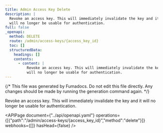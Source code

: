 ```yaml
---
title: Admin Access Key Delete
description: |
  Revoke an access key. This will immediately invalidate the key and it
  will no longer be usable for authentication.
full: false
_openapi:
  method: DELETE
  route: /admin/access-keys/{access_key_id}
  toc: []
  structuredData:
    headings: []
    contents:
      - content: |
          Revoke an access key. This will immediately invalidate the key and it
          will no longer be usable for authentication.
---
```


{/* This file was generated by Fumadocs. Do not edit this file directly. Any changes should be made by running the generation command again. */}

Revoke an access key. This will immediately invalidate the key and it
will no longer be usable for authentication.


<APIPage document={"../api/openapi.yaml"} operations={[{"path":"/admin/access-keys/{access_key_id}","method":"delete"}]} webhooks={[]} hasHead={false} />
